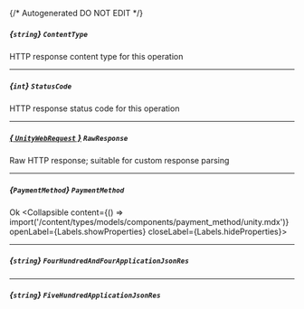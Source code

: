 {/* Autogenerated DO NOT EDIT  */}

##### *{`string`}* `ContentType`
HTTP response content type for this operation

---
##### *{`int`}* `StatusCode`
HTTP response status code for this operation

---
##### [*{ `UnityWebRequest` }*](https://docs.unity3d.com/2021.3/Documentation/ScriptReference/Networking.UnityWebRequest.html) `RawResponse`
Raw HTTP response; suitable for custom response parsing

---
##### *{`PaymentMethod`}* `PaymentMethod`
Ok
<Collapsible content={() => import('/content/types/models/components/payment_method/unity.mdx')} openLabel={Labels.showProperties} closeLabel={Labels.hideProperties}>
</Collapsible>

---
##### *{`string`}* `FourHundredAndFourApplicationJsonRes`

---
##### *{`string`}* `FiveHundredApplicationJsonRes`


